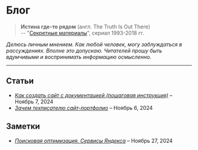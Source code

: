 # Блог

> **Истина где-то рядом** (англ. The Truth Is Out There)  
> -- "[Секретные материалы](https://www.kinopoisk.ru/series/77046/)", сериал 1993-2018 гг.

*Делюсь личным мнением. Как любой человек, могу заблуждаться в рассуждениях. Вполне это допускаю. Читателей прошу быть вдумчивыми и воспринимать информацию осмысленно.*

---

## Статьи

- [*Как создать сайт с документацией (пошаговая инструкция)*](../blog/how-create-website-with-documentation.mdx) – Ноябрь 7, 2024
- [*Зачем техписателю сайт-портфолио*](../blog/zachem-tekhpisatelyu-sayt-portfolio.mdx) – Ноябрь 6, 2024

## Заметки

- [*Поисковая оптимизация. Сервисы Яндекса*](../blog/poiskovaya-optimizatsiya-servisy-yandex.mdx) – Ноябрь 27, 2024